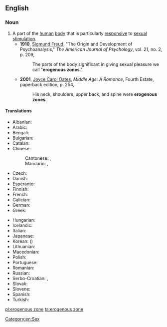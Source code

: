 ==English==

===Noun===
{{wikipedia}}
{{en-noun}}

# A part of the [[human]] [[body]] that is particularly [[responsive]] to [[sexual]] [[stimulation]].
#* '''1910''', [[w:Sigmund_Freud|Sigmund Freud]], "The Origin and Development of Psychoanalysis," ''The American Journal of Psychology'', vol. 21, no. 2, p. 209,
#*: The parts of the body significant in giving sexual pleasure we call "'''erogenous zones'''."
#* '''2001''', [[w:Joyce Carol Oates|Joyce Carol Oates]], ''Middle Age: A Romance'', Fourth Estate, paperback edition, p. 254,
#*: His neck, shoulders, upper back, and spine were '''erogenous zones'''.

====Translations====
{{trans-top|erogenous zone}}
* Albanian: {{t|sq|zonë erogjene|f}}
* Arabic: {{t|ar|مِنْطَقَة اَلشَّهْوَة اَلْجِنْسِيَّة|f|tr=minṭaqat aš-šahwa l-jinsiyya}}
* Bengali: {{t|bn|কামোদ্দীপক অঙ্গপ্রত্যঙ্গ|tr=kamoddipôk ôngôprôttôngô|sc=Beng}}
* Bulgarian: {{t|bg|ерогенна зона|f|sc=Cyrl}}
* Catalan: {{t|ca|zona erògena|f}}
* Chinese:
*: Cantonese: {{t|yue|性感帶}}, {{t|yue|性感带|tr=sing3 gam2 daai3}}
*: Mandarin: {{t|cmn|性感帶}}, {{t|cmn|性感带|tr=xìnggǎndài}}
* Czech: {{t|cs|erotogenní zóna|f}}
* Danish: {{t|da|erogen zone}}
* Esperanto: {{t|eo|erotogena zono}}
* Finnish: {{t|fi|erogeeninen alue}}
* French: {{t+|fr|zone érogène|f}}
* Galician: {{t|gl|zona eróxena|f}}
* German: {{t|de|erogene Zone|f}}
* Greek: {{t|el|ερωτογενή ζώνη|f}}
{{trans-mid}}
* Hungarian: {{t|hu|erogén zóna}}
* Icelandic: {{t|is|kynnæmissvæði|n}}
* Italian: {{t|it|zona erogena|f}}
* Japanese: {{t|ja|性感帯|tr=せいかんたい, seikantai}}
* Korean: {{t|ko|성감대}} ({{t|ko|性感帶}})
* Lithuanian: {{t|lt|erogeninė zona|f}}
* Macedonian: {{t|mk|ерогена зона|f|tr=erogéna zóna}}
* Polish: {{t+|pl|strefa erogenna|f}}
* Portuguese: {{t|pt|zona erógena|f}}
* Romanian: {{t|ro|zonă erogenă|f}}
* Russian: {{t|ru|эроге́нная зо́на|f}}
* Serbo-Croatian: {{t|sh|erogena zona|f}}, {{t|sh|ерогена зона|f}}
* Slovak: {{t|sk|erotogénna zóna|f}}
* Slovene: {{t|sl|erogena cona|f}}
* Spanish: {{t|es|zona erógena|f}}
* Turkish: {{t|tr|erojen bölge}}
{{trans-bottom}}

[[Category:en:Sex]]

[[pl:erogenous zone]]
[[ta:erogenous zone]]